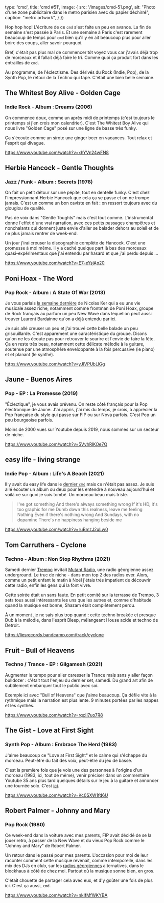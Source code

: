 

  type: 'cmd',
  title: 'cmd #51',
  image: {
    src: '/images/cmd-51.png',
    alt: "Photo d'une zone publicitaire dans le metro parisien avec du papier déchirré",
    caption: "metro artwork",
  }
})


Hop hop hop! L'écriture de ce `cmd` s'est faite un peu en avance. La fin de
semaine s'est passée à Paris. Et une semaine à Paris c'est rarement beaucoup de
temps pour `cmd` bien qu'il y en ait beaucoup plus pour aller boire des coups,
aller savoir pourquoi.

Bref, c'était pas plus mal de commencer tôt voyez vous car j'avais déjà trop de
morceaux et il fallait déjà faire le tri. Comme quoi ça produit fort dans les
entrailles de `cmd`.

Au programme, de l'éclectisme. Des dérivés du Rock (Indie, Pop), de la Synth
Pop, le retour de la Techno qui tape. C'était une bien belle semaine.



## The Whitest Boy Alive - Golden Cage

### Indie Rock - Album : Dreams (2006)

On commence doux, comme un après midi de printemps (c'est toujours le printemps
si j'en crois mon calendrier). C'est The Whitest Boy Alive qui nous livre
"Golden Cage" posé sur une ligne de basse très funky.

Ça s'écoute comme un sirote une ginger beer en vacances. Tout relax et l'esprit
qui divague.

https://www.youtube.com/watch?v=xhYVn24wFN8



## Herbie Hancock - Gentle Thoughts

### Jazz / Funk - Album : Secrets (1976)

On fait un petit détour sur une pépite, tout en dentelle funky. C'est chez
l'impressionnant Herbie Hancock que cela ça se passe et on ne trompe jamais.
C'est un comme un bon caviste en fait : on ressort toujours avec du glouglou de
qualité.

Pas de voix dans "Gentle Toughts" mais c'est tout comme. L'instrumental donne
l'effet d'une vrai narration, avec ces petits passages champêtres et nonchalants
qui donnent juste envie d'aller se balader dehors au soleil et de ne plus jamais
rentrer de week-end.

Un jour j'irai creuser la discographie complète de Hancock. C'est une promesse à
moi même. Il y a caché quelque part là bas des morceaux quasi-expérimentaux que
j'ai entendu par hasard et que j'ai perdu depuis ...

https://www.youtube.com/watch?v=E7-eYsjAp20



## Poni Hoax - The Word

### Pop Rock - Album : A State Of War (2013)

Je vous parlais [la semaine
dernière](https://cmd.wuips.com/post/2022-06-03-cmd-50) de Nicolas Ker qui a eu
une vie musicale assez riche, notamment comme frontman de Poni Hoax, groupe de
Rock français au parfum un peu New Wave dans lequel on peut aussi trouver
Laurent Bardainne qu'on a déjà entendu par ici.

Je suis allé creuser un peu et j'ai trouvé cette belle balade un peu
grisouillarde. C'est apparement une caractéristique du groupe. Disons qu'on ne
les écoute pas pour retrouver le sourire et l'envie de faire la fête. Ça en
reste très beau, notamment cette délicate mélodie à la guitare, soutenue par une
atmosphère enveloppante à la fois percussive (le piano) et et planant (le
synthé).

https://www.youtube.com/watch?v=yJlVPUbLlGg




## Jaune - Buenos Aires

### Pop - EP : La Promesse (2019)

"Éclectique", je vous avais prévenu. On reste côté français pour la Pop
électronique de Jaune. J'ai appris, j'ai mis du temps, je crois, à apprécier la
Pop française du style qui passe sur FIP ou sur Nova parfois. C'est Pop un peu
bourgeoise parfois.

Moins de 2000 vues sur Youtube depuis 2019, nous sommes sur un secteur de niche.

https://www.youtube.com/watch?v=5VvhRIKOe7Q



## easy life - living strange

### Indie Pop - Album : Life's A Beach (2021)

Il y avait du easy life dans le [dernier
`cmd`](https://cmd.wuips.com/post/2022-06-03-cmd-50) mais ce n'était pas assez.
Je suis allé écouter un album ou deux pour les entendre à nouveau aujourd'hui et
voilà ce sur quoi je suis tombé. Un morceau beau mais triste.

> I've got something
And there's always something wrong If it's HD, it's too graphic for me Dumb down
this realness, leave me feeling Nothing Even if there's nothing wrong And
Sundays, with no dopamine There's no happiness hanging beside me

https://www.youtube.com/watch?v=ruBmzJ2uLw0



## Tom Carruthers - Cyclone

### Techno - Album : Non Stop Rhythms (2021)

Samedi dernier [Trempo](https://trempo.com/) invitait [Mutant
Radio](https://mutantradio.net/), une radio géorgienne assez underground. Le
truc de niche - dans mon top 2 des radios ever.  Alors, comme un petit enfant le
matin à Noël j'étais très impatient de découvrir cette radio, enfin les gens qui
la font vivre.

Cette soirée était un sans faute. En petit comité sur la terrasse de Trempo, 3
sets tous aussi intéressants les uns que les autres et, comme d'habitude quand
la musique est bonne, Shazam était complètement perdu.

À un moment ,je ne sais plus trop quand : cette techno breakée et presque Dub à
la mélodie, dans l'esprit Bleep, mélangeant House acide et techno de Detroit.

https://liesrecords.bandcamp.com/track/cyclone



## Fruit – Bull of Heavens

### Techno / Trance - EP : Gilgamesh (2021)

Augmenter le tempo pour aller caresser la Trance mais sans y aller façon
bulldozer : c'était tout l'enjeu du dernier set, samedi. Du grand art afin de
subtilement embarquer tout le public avec soi.

Exemple ici avec "Bull of Heavens" que j'aime beaucoup. Ça défile vite à la
rythmique mais la narration est plus lente. 9 minutes portées par les nappes et
les synthés.

https://www.youtube.com/watch?v=rqcII7uo7R8



## The Gist - Love at First Sight

### Synth Pop - Album : Embrace The Herd (1983)

J'aime beaucoup ce "Love at First Sight" et le calme qui s'échappe du morceau.
Peut-être du fait des voix, peut-être du jeu de basse.

C'est la première fois que je vois une des personnes à l'origine d'un morceau
(1983, ici, tout de même), venir préciser dans un commentaire Youtube 35 ans
plus tard quelques détails sur le jeu à la guitare et annoncer une tournée solo.
C'est
[ici](https://www.youtube.com/watch?v=Kc0SXW1fd6U&lc=Ugygdidhf8kZpl0Jj094AaABAg).

https://www.youtube.com/watch?v=Kc0SXW1fd6U



## Robert Palmer - Johnny and Mary

### Pop Rock (1980)

Ce week-end dans la voiture avec mes parents, FIP avait décidé de se la jouer
retro, à passer de la New Wave et du vieux Pop Rock comme le "Johnny and Mary"
de Robert Palmer.

Un retour dans le passé pour mes parents. L'occasion pour moi de leur raconter
comment cette musique revenait, comme intemporelle, dans les mix des DJs en
club, sur les [radios géorgiennes](https://mutantradio.net/) alternatives, dans
le blockhaus à côté de chez moi. Partout où la musique sonne bien, en gros.

C'était chouette de partager cela avec eux, et d'y goûter une fois de plus ici.
C'est ça aussi, `cmd`.

https://www.youtube.com/watch?v=nkIfMfWKYBA

